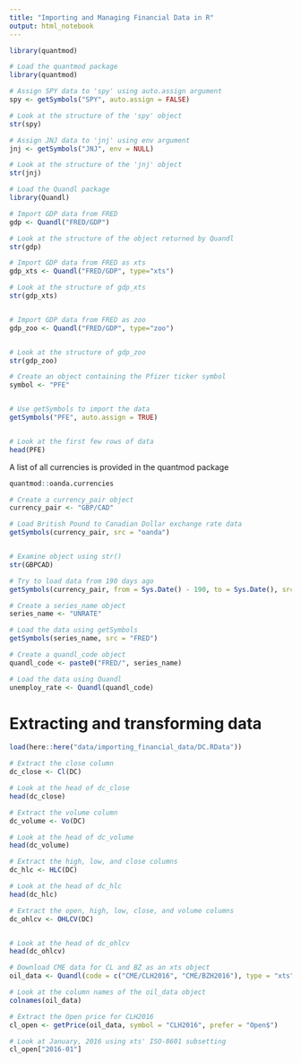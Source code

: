 ```yaml
---
title: "Importing and Managing Financial Data in R"
output: html_notebook
---
```


```r
library(quantmod)
```

```r
# Load the quantmod package
library(quantmod)

# Assign SPY data to 'spy' using auto.assign argument
spy <- getSymbols("SPY", auto.assign = FALSE)

# Look at the structure of the 'spy' object
str(spy)

# Assign JNJ data to 'jnj' using env argument
jnj <- getSymbols("JNJ", env = NULL)

# Look at the structure of the 'jnj' object
str(jnj)
```


```r
# Load the Quandl package
library(Quandl)

# Import GDP data from FRED
gdp <- Quandl("FRED/GDP")

# Look at the structure of the object returned by Quandl
str(gdp)
```

```r
# Import GDP data from FRED as xts
gdp_xts <- Quandl("FRED/GDP", type="xts")

# Look at the structure of gdp_xts
str(gdp_xts)


# Import GDP data from FRED as zoo
gdp_zoo <- Quandl("FRED/GDP", type="zoo")


# Look at the structure of gdp_zoo
str(gdp_zoo)
```

```r
# Create an object containing the Pfizer ticker symbol
symbol <- "PFE"


# Use getSymbols to import the data
getSymbols("PFE", auto.assign = TRUE)


# Look at the first few rows of data
head(PFE)
```

A list of all currencies is provided in the quantmod package

```r
quantmod::oanda.currencies
```

```r
# Create a currency_pair object
currency_pair <- "GBP/CAD"

# Load British Pound to Canadian Dollar exchange rate data
getSymbols(currency_pair, src = "oanda")


# Examine object using str()
str(GBPCAD)

# Try to load data from 190 days ago
getSymbols(currency_pair, from = Sys.Date() - 190, to = Sys.Date(), src = "oanda")
```

```r
# Create a series_name object
series_name <- "UNRATE"

# Load the data using getSymbols
getSymbols(series_name, src = "FRED")

# Create a quandl_code object
quandl_code <- paste0("FRED/", series_name)

# Load the data using Quandl
unemploy_rate <- Quandl(quandl_code)
```


# Extracting and transforming data

```r
load(here::here("data/importing_financial_data/DC.RData"))
```

```r
# Extract the close column
dc_close <- Cl(DC)

# Look at the head of dc_close
head(dc_close)

# Extract the volume column
dc_volume <- Vo(DC)

# Look at the head of dc_volume
head(dc_volume)
```
```r
# Extract the high, low, and close columns
dc_hlc <- HLC(DC)

# Look at the head of dc_hlc
head(dc_hlc)

# Extract the open, high, low, close, and volume columns
dc_ohlcv <- OHLCV(DC)


# Look at the head of dc_ohlcv
head(dc_ohlcv)
```


```r
# Download CME data for CL and BZ as an xts object
oil_data <- Quandl(code = c("CME/CLH2016", "CME/BZH2016"), type = "xts")

# Look at the column names of the oil_data object
colnames(oil_data)

# Extract the Open price for CLH2016
cl_open <- getPrice(oil_data, symbol = "CLH2016", prefer = "Open$")

# Look at January, 2016 using xts' ISO-8601 subsetting
cl_open["2016-01"]
```

